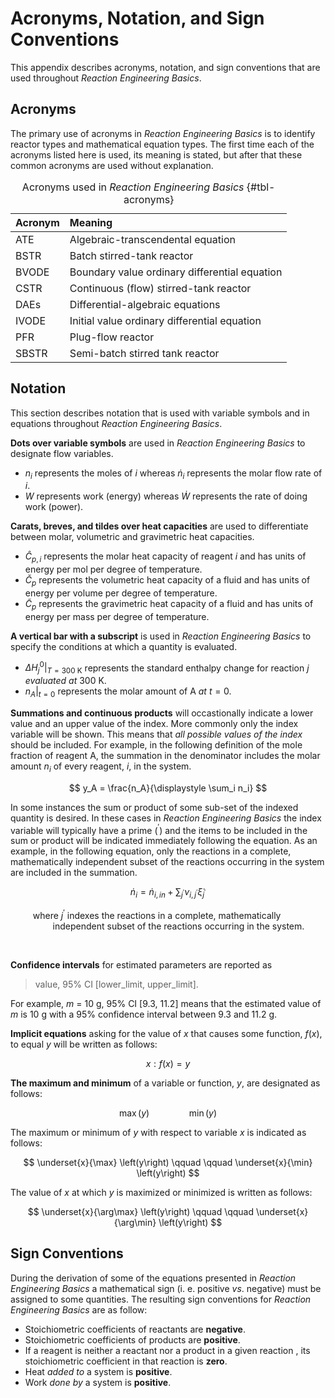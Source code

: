 # Acronyms, Notation, and Sign Conventions {#sec-apndx_notation}

This appendix describes acronyms, notation, and sign conventions that are used throughout *Reaction Engineering Basics*.

## Acronyms

The primary use of acronyms in *Reaction Engineering Basics* is to identify reactor types and mathematical equation types. The first time each of the acronyms listed here is used, its meaning is stated, but after that these common acronyms are used without explanation.

| Acronym | Meaning |
|:--------|:-----|
| ATE | Algebraic-transcendental equation |
| BSTR | Batch stirred-tank reactor |
| BVODE | Boundary value ordinary differential equation |
| CSTR | Continuous (flow) stirred-tank reactor |
| DAEs | Differential-algebraic equations |
| IVODE | Initial value ordinary differential equation |
| PFR | Plug-flow reactor |
| SBSTR | Semi-batch stirred tank reactor |

: Acronyms used in *Reaction Engineering Basics* {#tbl-acronyms}

## Notation

This section describes notation that is used with variable symbols and in equations throughout *Reaction Engineering Basics*.

**Dots over variable symbols** are used in *Reaction Engineering Basics* to designate flow variables.

* $n_i$ represents the moles of $i$ whereas $\dot n_i$ represents the molar flow rate of $i$.
* $W$ represents work (energy) whereas $\dot W$ represents the rate of doing work (power).

**Carats, breves, and tildes over heat capacities** are used to differentiate between molar, volumetric and gravimetric heat capacities.

* $\hat{C}_{p,i}$ represents the molar heat capacity of reagent $i$ and has units of energy per mol per degree of temperature.
* $\breve{C}_p$ represents the volumetric heat capacity of a fluid and has units of energy per volume per degree of temperature.
* $\tilde{C}_p$ represents the gravimetric heat capacity of a fluid and has units of energy per mass per degree of temperature.

**A vertical bar with a subscript** is used in *Reaction Engineering Basics* to specify the conditions at which a quantity is evaluated.

* $\Delta H_j^0 \Bigr\rvert_{T=\text{300 K}}$ represents the standard enthalpy change for reaction $j$ *evaluated at* 300 K.
* $n_A \Bigr\rvert_{t=0}$ represents the molar amount of A *at* $t=0$.

**Summations and continuous products** will occastionally indicate a lower value and an upper value of the index. More commonly only the index variable will be shown. This means that *all possible values of the index* should be included. For example, in the following definition of the mole fraction of reagent A, the summation in the denominator includes the molar amount $n_i$ of every reagent, $i$, in the system.

$$
y_A = \frac{n_A}{\displaystyle \sum_i n_i}
$$

In some instances the sum or product of some sub-set of the indexed quantity is desired. In these cases in *Reaction Engineering Basics* the index variable will typically have a prime ($^\prime$) and the items to be included in the sum or product will be indicated immediately following the equation. As an example, in the following equation, only the reactions in a complete, mathematically independent subset of the reactions occurring in the system are included in the summation.

$$
\dot n_i = \dot n_{i,in} + \sum_{j^\prime} \nu_{i,j^\prime} \dot \xi_{j^\prime}
$$

| $\qquad$ where $j^\prime$ indexes the reactions in a complete, mathematically
| $\qquad \qquad$ independent subset of the reactions occurring in the system.

&nbsp;

**Confidence intervals** for estimated parameters are reported as

> value, 95% CI [lower_limit, upper_limit].

For example, $m$ = 10 g, 95% CI [9.3, 11.2] means that the estimated value of $m$ is 10 g with a 95% confidence interval between 9.3 and 11.2 g.

**Implicit equations** asking for the value of $x$ that causes some function, $f\left(x\right)$, to equal $y$ will be written as follows:

$$
x: f\left(x\right) = y
$$

**The maximum and minimum** of a variable or function, $y$, are designated as follows:

$$
\max \left(y\right) \qquad \qquad \min \left(y\right)
$$

The maximum or minimum of $y$ with respect to variable $x$ is indicated as follows:

$$
\underset{x}{\max} \left(y\right) \qquad \qquad \underset{x}{\min} \left(y\right)
$$

The value of $x$ at which $y$ is maximized or minimized is written as follows:

$$
\underset{x}{\arg\max} \left(y\right) \qquad \qquad \underset{x}{\arg\min} \left(y\right)
$$

## Sign Conventions

During the derivation of some of the equations presented in *Reaction Engineering Basics* a mathematical sign (i. e. positive *vs*. negative) must be assigned to some quantities. The resulting sign conventions for *Reaction Engineering Basics* are as follow:

* Stoichiometric coefficients of reactants are **negative**.
* Stoichiometric coefficients of products are **positive**.
* If a reagent is neither a reactant nor a product in a given reaction , its stoichiometric coefficient in that reaction is **zero**.
* Heat *added to* a system is **positive**.
* Work *done by* a system is **positive**.